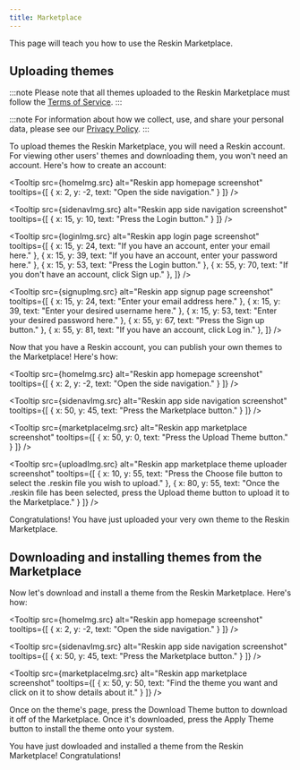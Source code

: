 ```yaml
---
title: Marketplace
---
```


This page will teach you how to use the Reskin Marketplace.

## Uploading themes

:::note
Please note that all themes uploaded to the Reskin Marketplace must follow the [Terms of Service](/terms-of-service).
:::

:::note
For information about how we collect, use, and share your personal data, please see our [Privacy Policy](/privacy-policy).
:::

To upload themes the Reskin Marketplace, you will need a Reskin account. For viewing other users' themes and downloading them, you won't need an account. Here's how to create an account:

<Tooltip
  src={homeImg.src}
  alt="Reskin app homepage screenshot"
  tooltips={[
    { x: 2, y: -2, text: "Open the side navigation." }
  ]}
/>

<Tooltip
  src={sidenavImg.src}
  alt="Reskin app side navigation screenshot"
  tooltips={[
    { x: 15, y: 10, text: "Press the Login button." }
  ]}
/>

<Tooltip
  src={loginImg.src}
  alt="Reskin app login page screenshot"
  tooltips={[
    { x: 15, y: 24, text: "If you have an account, enter your email here." },
    { x: 15, y: 39, text: "If you have an account, enter your password here." },
    { x: 15, y: 53, text: "Press the Login button." },
    { x: 55, y: 70, text: "If you don't have an account, click Sign up." },
  ]}
/>

<Tooltip
  src={signupImg.src}
  alt="Reskin app signup page screenshot"
  tooltips={[
    { x: 15, y: 24, text: "Enter your email address here." },
    { x: 15, y: 39, text: "Enter your desired username here." },
    { x: 15, y: 53, text: "Enter your desired password here." },
    { x: 55, y: 67, text: "Press the Sign up button." },
    { x: 55, y: 81, text: "If you have an account, click Log in." },
  ]}
/>

Now that you have a Reskin account, you can publish your own themes to the Marketplace! Here's how:

<Tooltip
  src={homeImg.src}
  alt="Reskin app homepage screenshot"
  tooltips={[
    { x: 2, y: -2, text: "Open the side navigation." }
  ]}
/>

<Tooltip
  src={sidenavImg.src}
  alt="Reskin app side navigation screenshot"
  tooltips={[
    { x: 50, y: 45, text: "Press the Marketplace button." }
  ]}
/>

<Tooltip
  src={marketplaceImg.src}
  alt="Reskin app marketplace screenshot"
  tooltips={[
    { x: 50, y: 0, text: "Press the Upload Theme button." }
  ]}
/>

<Tooltip
  src={uploadImg.src}
  alt="Reskin app marketplace theme uploader screenshot"
  tooltips={[
    { x: 10, y: 55, text: "Press the Choose file button to select the .reskin file you wish to upload." },
    { x: 80, y: 55, text: "Once the .reskin file has been selected, press the Upload theme button to upload it to the Marketplace." }
  ]}
/>

Congratulations! You have just uploaded your very own theme to the Reskin Marketplace.

## Downloading and installing themes from the Marketplace

Now let's download and install a theme from the Reskin Marketplace. Here's how:

<Tooltip
  src={homeImg.src}
  alt="Reskin app homepage screenshot"
  tooltips={[
    { x: 2, y: -2, text: "Open the side navigation." }
  ]}
/>

<Tooltip
  src={sidenavImg.src}
  alt="Reskin app side navigation screenshot"
  tooltips={[
    { x: 50, y: 45, text: "Press the Marketplace button." }
  ]}
/>

<Tooltip
  src={marketplaceImg.src}
  alt="Reskin app marketplace screenshot"
  tooltips={[
    { x: 50, y: 50, text: "Find the theme you want and click on it to show details about it." }
  ]}
/>

Once on the theme's page, press the Download Theme button to download it off of the Marketplace. Once it's downloaded, press the Apply Theme button to install the theme onto your system.

You have just dowloaded and installed a theme from the Reskin Marketplace! Congratulations!